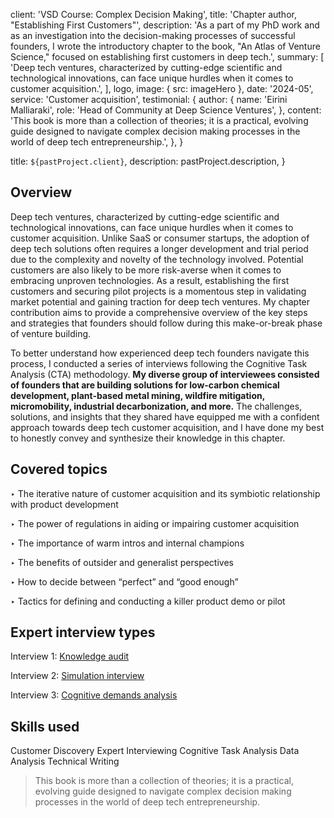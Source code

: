 
  client: 'VSD Course: Complex Decision Making',
  title: 'Chapter author, "Establishing First Customers"',
  description:
    'As a part of my PhD work and as an investigation into the decision-making processes of successful founders, I wrote the introductory chapter to the book, "An Atlas of Venture Science," focused on establishing first customers in deep tech.',
  summary: [
    'Deep tech ventures, characterized by cutting-edge scientific and technological innovations, can face unique hurdles when it comes to customer acquisition.',
  ],
  logo,
  image: { src: imageHero },
  date: '2024-05',
  service: 'Customer acquisition',
  testimonial: {
    author: {
      name: 'Eirini Malliaraki',
      role: 'Head of Community at Deep Science Ventures',
    },
    content:
      'This book is more than a collection of theories; it is a practical, evolving guide designed to navigate complex decision making processes in the world of deep tech entrepreneurship.',
  },
}

  title: `${pastProject.client}`,
  description: pastProject.description,
}

## Overview

Deep tech ventures, characterized by cutting-edge scientific and technological innovations, can face unique hurdles when it comes to customer acquisition. Unlike SaaS or consumer startups, the adoption of deep tech solutions often requires a longer development and trial period due to the complexity and novelty of the technology involved. Potential customers are also likely to be more risk-averse when it comes to embracing unproven technologies. As a result, establishing the first customers and securing pilot projects is a momentous step in validating market potential and gaining traction for deep tech ventures. My chapter contribution aims to provide a comprehensive overview of the key steps and strategies that founders should follow during this make-or-break phase of venture building.

To better understand how experienced deep tech founders navigate this process, I conducted a series of interviews following the Cognitive Task Analysis (CTA) methodology. <strong>My diverse group of interviewees consisted of founders that are building solutions for low-carbon chemical development, plant-based metal mining, wildfire mitigation, micromobility, industrial decarbonization, and more.</strong> The challenges, solutions, and insights that they shared have equipped me with a confident approach towards deep tech customer acquisition, and I have done my best to honestly convey and synthesize their knowledge in this chapter.

## Covered topics

‣ The iterative nature of customer acquisition and its symbiotic relationship
with product development

‣ The power of regulations in aiding or impairing customer acquisition

‣ The importance of warm intros and internal champions

‣ The benefits of outsider and generalist perspectives

‣ How to decide between “perfect” and “good enough”

‣ Tactics for defining and conducting a killer product demo or pilot

## Expert interview types

Interview 1: <a href="https://www.gary-klein.com/km" target="_blank" rel="noreferrer">Knowledge audit</a>

Interview 2: <a href="https://journals.sagepub.com/doi/10.1177/2041386620926037" target="_blank" rel="noreferrer">Simulation interview</a>

Interview 3: <a href="https://journals.sagepub.com/doi/10.1177/10944281241271216?int.sj-full-text.similar-articles.7#:~:text=a%20Cognitive%20Demands%20Table%20could%20capture%20what%20aspects%20of%20an%20organizational%20change%20a%20manager%20found%20difficult%2C%20how%20they%20overcame%20such%20difficulties%2C%20what%20common%20errors%20the%20manager%20encountered%2C%20and%E2%80%94crucially%E2%80%94what%20cues%20and%20strategies%20were%20adopted%20to%20overcome%20these%20difficulties" target="_blank" rel="noreferrer">Cognitive demands analysis</a>

## Skills used

<TagList>
  <TagListItem>Customer Discovery</TagListItem>
  <TagListItem>Expert Interviewing</TagListItem>
  <TagListItem>Cognitive Task Analysis</TagListItem>
  <TagListItem>Data Analysis</TagListItem>
  <TagListItem>Technical Writing</TagListItem>
</TagList>

<Blockquote
  author={{
    name: 'Eirini Malliaraki',
    role: 'Head of Community at Deep Science Ventures',
  }}
>
  This book is more than a collection of theories; it is a practical, evolving
  guide designed to navigate complex decision making processes in the world of
  deep tech entrepreneurship.
</Blockquote>

<StatList>
  <StatListItem value="24" label="pages contributed" />
  <StatListItem value="10" label="experts interviewed" />
  <StatListItem value="3" label="interview types" />
</StatList>
